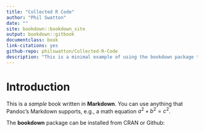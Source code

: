 ```yaml
--- 
title: "Collected R Code"
author: "Phil Swatton"
date: ""
site: bookdown::bookdown_site
output: bookdown::gitbook
documentclass: book
link-citations: yes
github-repo: philswatton/Collected-R-Code
description: "This is a minimal example of using the bookdown package to write a book. The output format for this example is bookdown::gitbook."
---
```


# Introduction

This is a _sample_ book written in **Markdown**. You can use anything that Pandoc's Markdown supports, e.g., a math equation $a^2 + b^2 = c^2$.

The **bookdown** package can be installed from CRAN or Github:
